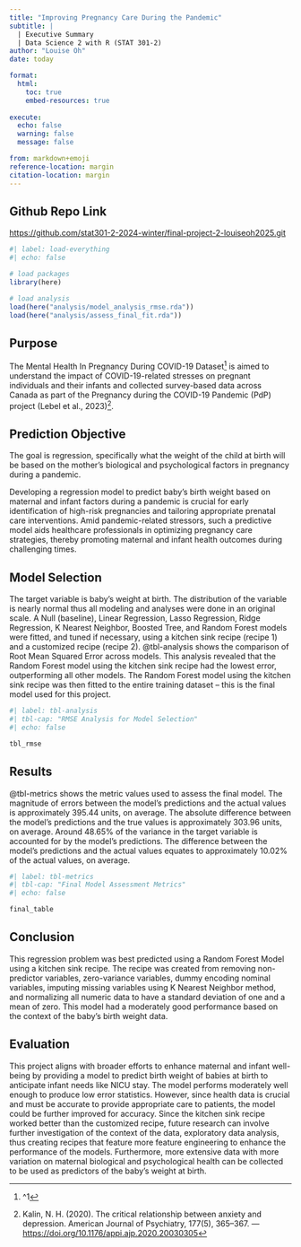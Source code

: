 ```yaml
---
title: "Improving Pregnancy Care During the Pandemic"
subtitle: |
  | Executive Summary
  | Data Science 2 with R (STAT 301-2)
author: "Louise Oh"
date: today

format:
  html:
    toc: true
    embed-resources: true
    
execute:
  echo: false
  warning: false
  message: false

from: markdown+emoji 
reference-location: margin
citation-location: margin
---
```


::: {.callout-tip icon=false}
## Github Repo Link

[https://github.com/stat301-2-2024-winter/final-project-2-louiseoh2025.git](https://github.com/stat301-2-2024-winter/final-project-2-louiseoh2025.git)

:::

```r
#| label: load-everything
#| echo: false

# load packages
library(here)

# load analysis
load(here("analysis/model_analysis_rmse.rda"))
load(here("analysis/assess_final_fit.rda"))
```


## Purpose

The Mental Health In Pregnancy During COVID-19 Dataset^[^1] is aimed to understand the impact of COVID-19-related stresses on pregnant individuals and their infants and collected survey-based data across Canada as part of the Pregnancy during the COVID-19 Pandemic (PdP) project (Lebel et al., 2023)[^2]. 

[^1]: Mental Health In Pregnancy During COVID-19 --- <https://www.kaggle.com/datasets/yeganehbavafa/mental-health-in-the-pregnancy-during-the-covid-19>

[^2]: Kalin, N. H. (2020). The critical relationship between anxiety and depression. American Journal of Psychiatry, 177(5), 365–367. --- <https://doi.org/10.1176/appi.ajp.2020.20030305>

::: {.callout-note icon="false"}
## Prediction Objective 

The goal is regression, specifically what the weight of the child at birth will be based on the mother's biological and psychological factors in pregnancy during a pandemic.

:::

Developing a regression model to predict baby's birth weight based on maternal and infant factors during a pandemic is crucial for early identification of high-risk pregnancies and tailoring appropriate prenatal care interventions. Amid pandemic-related stressors, such a predictive model aids healthcare professionals in optimizing pregnancy care strategies, thereby promoting maternal and infant health outcomes during challenging times. 


## Model Selection

The target variable is baby's weight at birth. The distribution of the variable is nearly normal thus all modeling and analyses were done in an original scale. A Null (baseline), Linear Regression, Lasso Regression, Ridge Regression, K Nearest Neighbor, Boosted Tree, and Random Forest models were fitted, and tuned if necessary, using a kitchen sink recipe (recipe 1) and a customized recipe (recipe 2). @tbl-analysis shows the comparison of Root Mean Squared Error across models. This analysis revealed that the Random Forest model using the kitchen sink recipe had the lowest error, outperforming all other models. The Random Forest model using the kitchen sink recipe was then fitted to the entire training dataset -- this is the final model used for this project. 

```r
#| label: tbl-analysis
#| tbl-cap: "RMSE Analysis for Model Selection"
#| echo: false

tbl_rmse
```


## Results

@tbl-metrics shows the metric values used to assess the final model. The magnitude of errors between the model's predictions and the actual values is approximately 395.44 units, on average. The absolute difference between the model's predictions and the true values is approximately 303.96 units, on average. Around 48.65% of the variance in the target variable is accounted for by the model's predictions. The difference between the model's predictions and the actual values equates to approximately 10.02% of the actual values, on average.

```r
#| label: tbl-metrics
#| tbl-cap: "Final Model Assessment Metrics"
#| echo: false

final_table
```

## Conclusion

This regression problem was best predicted using a Random Forest Model using a kitchen sink recipe. The recipe was created from removing non-predictor variables, zero-variance variables, dummy encoding nominal variables, imputing missing variables using K Nearest Neighbor method, and normalizing all numeric data to have a standard deviation of one and a mean of zero. This model had a moderately good performance based on the context of the baby's birth weight data.

## Evaluation

This project aligns with broader efforts to enhance maternal and infant well-being by providing a model to predict birth weight of babies at birth to anticipate infant needs like NICU stay. The model performs moderately well enough to produce low error statistics. However, since health data is crucial and must be accurate to provide appropriate care to patients, the model could be further improved for accuracy.  Since the kitchen sink recipe worked better than the customized recipe, future research can involve further investigation of the context of the data, exploratory data analysis, thus creating recipes that feature more feature engineering to enhance the performance of the models. Furthermore, more extensive data with more variation on maternal biological and psychological health can be collected to be used as predictors of the baby's weight at birth. 
